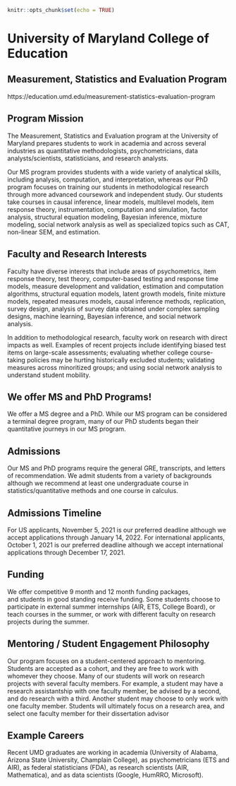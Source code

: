 
```{r setup, include=FALSE}
knitr::opts_chunk$set(echo = TRUE)
```

# University of Maryland College of Education  {-}

## Measurement, Statistics and Evaluation Program {-}

 https://education.umd.edu/measurement-statistics-evaluation-program 
 
## Program Mission  {-}
The Measurement, Statistics and Evaluation program at the University of Maryland prepares students to work in academia and across several industries as quantitative methodologists, psychometricians, data analysts/scientists, statisticians, and research analysts. 

Our MS program provides students with a wide variety of analytical skills, including analysis, computation, and interpretation, whereas our PhD program focuses on training our students in methodological research through more advanced coursework and independent study. Our students take courses in causal inference, linear models, multilevel models, item response theory, instrumentation, computation and simulation, factor analysis, structural equation modeling, Bayesian inference, mixture modeling, social network analysis as well as specialized topics such as CAT, non-linear SEM, and estimation.



## Faculty and Research Interests  {-}
Faculty have diverse interests that include areas of psychometrics, item response theory, test theory, computer-based testing and response time models, measure development and validation, estimation and computation algorithms, structural equation models, latent growth models, finite mixture models, repeated measures models, causal inference methods, replication, survey design, analysis of survey data obtained under complex sampling designs, machine learning, Bayesian inference, and social network analysis. 

In addition to methodological research, faculty work on research with direct impacts as well. Examples of recent projects include identifying biased test items on large-scale assessments; evaluating whether college course-taking policies may be hurting historically excluded students; validating measures across minoritized groups; and using social network analysis to understand student mobility.


## We offer MS and PhD Programs!  {-}
We offer a MS degree and a PhD. While our MS program can be considered a terminal degree program, many of our PhD students began their quantitative journeys in our MS program.






## Admissions {-}
Our MS and PhD programs require the general GRE, transcripts, and letters of recommendation. We admit students from a variety of backgrounds although we recommend at least one undergraduate course in statistics/quantitative methods and one course in calculus.


 


## Admissions Timeline  {-}
For US applicants, November 5, 2021 is our preferred deadline although we accept applications through January 14, 2022. For international applicants, October 1, 2021 is our preferred deadline although we accept international applications through December 17, 2021.






## Funding  {-}
We offer competitive 9 month and 12 month funding packages, and students in good standing receive funding. Some students choose to participate in external summer internships (AIR, ETS, College Board), or teach courses in the summer, or work with different faculty on research projects during the summer.


## Mentoring / Student Engagement Philosophy  {-}
Our program focuses on a student-centered approach to mentoring. Students are accepted as a cohort, and they are free to work with whomever they choose. Many of our students will work on research projects with several faculty members. For example, a student may have a research assistantship with one faculty member, be advised by a second, and do research with a third. Another student may choose to only work with one faculty member. Students will ultimately focus on a research area, and select one faculty member for their dissertation advisor







## Example Careers  {-}
Recent UMD graduates are working in academia (University of Alabama, Arizona State University, Champlain College), as psychometricians (ETS and AIR), as federal statisticians (FDA), as research scientists (AIR, Mathematica), and as data scientists (Google, HumRRO, Microsoft).




